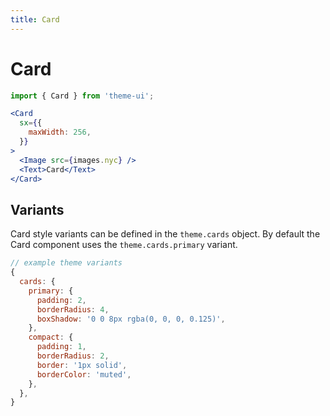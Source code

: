 ```yaml
---
title: Card
---
```


# Card

```js
import { Card } from 'theme-ui';
```

```jsx
<Card
  sx={{
    maxWidth: 256,
  }}
>
  <Image src={images.nyc} />
  <Text>Card</Text>
</Card>
```

## Variants

Card style variants can be defined in the `theme.cards` object.
By default the Card component uses the `theme.cards.primary` variant.

```js
// example theme variants
{
  cards: {
    primary: {
      padding: 2,
      borderRadius: 4,
      boxShadow: '0 0 8px rgba(0, 0, 0, 0.125)',
    },
    compact: {
      padding: 1,
      borderRadius: 2,
      border: '1px solid',
      borderColor: 'muted',
    },
  },
}
```

<!--
'@comp/ui'
-->
